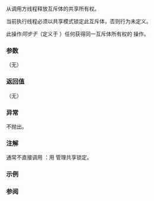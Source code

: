 {{cpp/thread/shared_mutex/title|unlock_shared}}
{{cpp/thread/shared_mutex/navbar}}
{{dcl begin}}
{{dcl | since=c++17 |
void unlock_shared();
}}
{{dcl end}}

从调用方线程释放互斥体的共享所有权。

当前执行线程必须以共享模式锁定此互斥体，否则行为未定义。

此操作''同步于''（定义于 {{lc|std::memory_order}}）任何获得同一互斥体所有权的 {{lc|lock()}} 操作。

===参数===
（无）

===返回值===
（无）

===异常===
不抛出。

===注解===
通常不直接调用 {{tt|unlock_shared()}}：用 {{lc|std::shared_lock}} 管理共享锁定。

===示例===
{{example}}

===参阅===
{{dsc begin}}
{{dsc inc | cpp/thread/mutex/dsc lock_shared | shared_mutex}}
{{dsc inc | cpp/thread/mutex/dsc unlock | shared_mutex}}
{{dsc end}}

{{langlinks|de|en|es|fr|it|ja|pt|ru}}